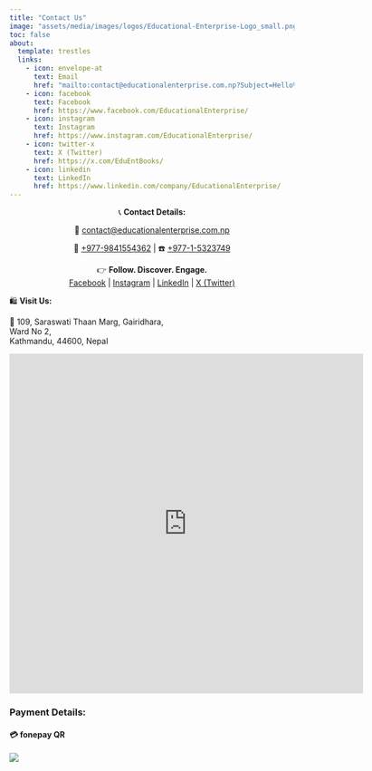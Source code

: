 ```yaml
---
title: "Contact Us"
image: "assets/media/images/logos/Educational-Enterprise-Logo_small.png"
toc: false
about:
  template: trestles
  links:
    - icon: envelope-at
      text: Email
      href: "mailto:contact@educationalenterprise.com.np?Subject=Hello%20from%20Educational%20Enterprise%20Pvt.%20Ltd.%20Website"
    - icon: facebook
      text: Facebook
      href: https://www.facebook.com/EducationalEnterprise/
    - icon: instagram
      text: Instagram
      href: https://www.instagram.com/EducationalEnterprise/
    - icon: twitter-x
      text: X (Twitter)
      href: https://x.com/EduEntBooks/
    - icon: linkedin
      text: LinkedIn
      href: https://www.linkedin.com/company/EducationalEnterprise/
---
```


<p style="text-align:center;">
📞 **Contact Details:**  
</p>

<p style="text-align:center;">
📧 <a href="mailto:contact@educationalenterprise.com.np?Subject=Hello%20from%20Educational%20Enterprise%20Pvt.%20Ltd.%20Website" target="_top">contact@educationalenterprise.com.np</a>
</p>

<p style="text-align:center;">
📱 <a href="tel:+977-9841554362" target="_top">+977-9841554362</a> | ☎️ <a href="tel:+977-1-5323749" target="_top">+977-1-5323749</a>
</p>

<p style="text-align:center;">
👉 **Follow. Discover. Engage.**  
[Facebook](https://facebook.com/EducationalEnterprise) | [Instagram](https://instagram.com/EducationalEnterprise) | [LinkedIn](https://linkedin.com/company/EducationalEnterprise) | [X (Twitter)](https://x.com/EduEntBooks/)
</p>


🛍️ **Visit Us:**

📍 109, Saraswati Thaan Marg, Gairidhara, \
    Ward No 2, \
    Kathmandu, 44600, Nepal


```{=html}
<iframe src="https://www.google.com/maps/embed?pb=!1m18!1m12!1m3!1d3532.4296448735226!2d85.311675415482!3d27.704017832244247!2m3!1f0!2f0!3f0!3m2!1i1024!2i768!4f13.1!3m3!1m2!1s0x39eb19aab5c89df1%3A0xcd7f150ccf1e8044!2sEducational%20Enterprise%20Pvt.%20Ltd!5e0!3m2!1sen!2sus!4v1600604942773!5m2!1sen!2sus" width="625" height="600" frameborder="0" style="border:0;" allowfullscreen aria-hidden="false" tabindex="0">
</iframe>
```

### Payment Details:

#### 💳 fonepay QR

[![](/assets/media/images/educationalenterprise_fonepay_qr.png)](/assets/media/images/educationalenterprise_fonepay_qr.png){fig-alt="Fonepay QR Code - Educational Enterprise." fig-align="center" width=100%}